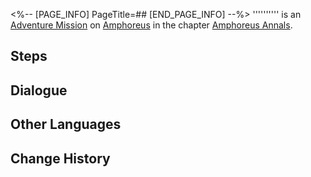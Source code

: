 <%-- [PAGE_INFO]
PageTitle=##
[END_PAGE_INFO] --%>
{{Stub|Dialogue.}}
{{Mission Infobox
|id            = 5000406
|title         = 
|image         = <!--Mission .png-->
|type          = Adventure
|event_name    = 
|chapter       = Amphoreus Annals
|requirements  = [[Adventure Mission]] ''[[Disjointed Memories]]'' completed
|summary       = <!--official mission summary from Fate's Atlas-->
|characters    = Trailblazer
|startLocation = [[Amphoreus]] - [["Eternal Holy City" Okhema]]
|world         = Amphoreus
|area          = "Eternal Holy City" Okhema
|prev          = Disjointed Memories
|next          = 
|rewards       = 
}}
'''''''''' is an [[Adventure Mission]] on [[Amphoreus]] in the chapter [[Amphoreus Annals]].

==Steps==


<!--
==Gameplay Notes==

--><!--
==Trial Character==

-->
==Dialogue==
{{Stub Dialogue}}

{{Dialogue End}}

==Other Languages==
{{Other Languages
|en   = 
|zhs  = 
|zht  = 
|ja   = 
|ko   = 
|es   = 
|fr   = 
|ru   = 
|th   = 
|vi   = 
|de   = 
|id   = 
|pt   = 
}}

==Change History==
{{Change History|3.0}}
